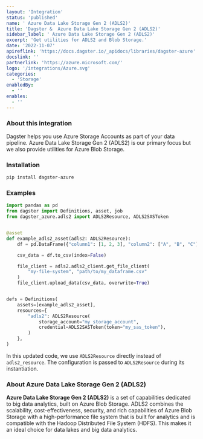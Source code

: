 ```yaml
---
layout: 'Integration'
status: 'published'
name: ' Azure Data Lake Storage Gen 2 (ADLS2)'
title: 'Dagster &  Azure Data Lake Storage Gen 2 (ADLS2)'
sidebar_label: ' Azure Data Lake Storage Gen 2 (ADLS2)'
excerpt: 'Get utilities for ADLS2 and Blob Storage.'
date: '2022-11-07'
apireflink: 'https://docs.dagster.io/_apidocs/libraries/dagster-azure'
docslink: ''
partnerlink: 'https://azure.microsoft.com/'
logo: '/integrations/Azure.svg'
categories:
  - 'Storage'
enabledBy:
  - ''
enables:
  - ''
---
```


### About this integration

Dagster helps you use Azure Storage Accounts as part of your data pipeline. Azure Data Lake Storage Gen 2 (ADLS2) is our primary focus but we also provide utilities for Azure Blob Storage.

### Installation

```bash
pip install dagster-azure
```

### Examples

```python
import pandas as pd
from dagster import Definitions, asset, job
from dagster_azure.adls2 import ADLS2Resource, ADLS2SASToken


@asset
def example_adls2_asset(adls2: ADLS2Resource):
    df = pd.DataFrame({"column1": [1, 2, 3], "column2": ["A", "B", "C"]})

    csv_data = df.to_csv(index=False)

    file_client = adls2.adls2_client.get_file_client(
        "my-file-system", "path/to/my_dataframe.csv"
    )
    file_client.upload_data(csv_data, overwrite=True)


defs = Definitions(
    assets=[example_adls2_asset],
    resources={
        "adls2": ADLS2Resource(
            storage_account="my_storage_account",
            credential=ADLS2SASToken(token="my_sas_token"),
        )
    },
)
```

In this updated code, we use `ADLS2Resource` directly instead of `adls2_resource`. The configuration is passed to `ADLS2Resource` during its instantiation.

### About Azure Data Lake Storage Gen 2 (ADLS2)

**Azure Data Lake Storage Gen 2 (ADLS2)** is a set of capabilities dedicated to big data analytics, built on Azure Blob Storage. ADLS2 combines the scalability, cost-effectiveness, security, and rich capabilities of Azure Blob Storage with a high-performance file system that is built for analytics and is compatible with the Hadoop Distributed File System (HDFS). This makes it an ideal choice for data lakes and big data analytics.
